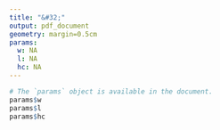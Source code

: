 ```yaml
---
title: "&#32;"
output: pdf_document
geometry: margin=0.5cm
params:
  w: NA
  l: NA
  hc: NA
---
```



```r
# The `params` object is available in the document.
params$w
params$l
params$hc
```

